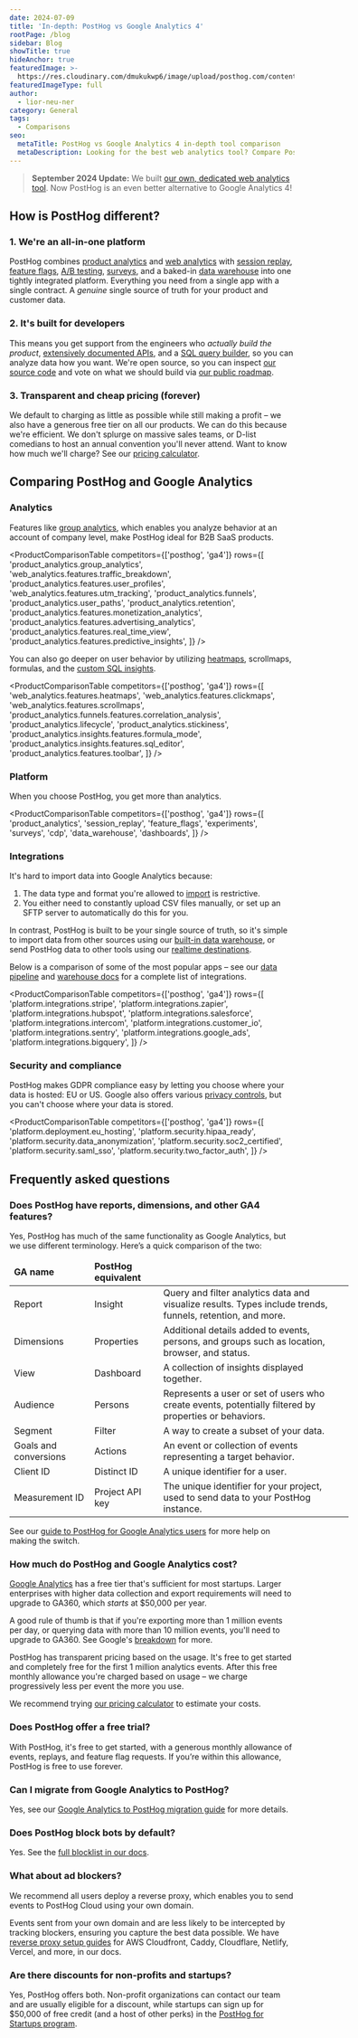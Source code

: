 ```yaml
---
date: 2024-07-09
title: 'In-depth: PostHog vs Google Analytics 4'
rootPage: /blog
sidebar: Blog
showTitle: true
hideAnchor: true
featuredImage: >-
  https://res.cloudinary.com/dmukukwp6/image/upload/posthog.com/contents/images/blog/posthog-vs-ga4/posthog-vs-ga4.jpeg
featuredImageType: full
author:
  - lior-neu-ner
category: General
tags:
  - Comparisons
seo:
  metaTitle: PostHog vs Google Analytics 4 in-depth tool comparison
  metaDescription: Looking for the best web analytics tool? Compare PostHog vs GA4 on analytics, integrations, compliance, pricing, and more to find the right fit.
---
```



> **September 2024 Update:** We built [our own, dedicated web analytics tool](/web-analytics). Now PostHog is an even better alternative to Google Analytics 4!

## How is PostHog different?

### 1. We're an all-in-one platform

PostHog combines [product analytics](/product-analytics) and [web analytics](/web-analytics) with [session replay](/session-replay), [feature flags](/feature-flags), [A/B testing](/experiments), [surveys](/surveys), and a baked-in [data warehouse](/docs/data-warehouse) into one tightly integrated platform. Everything you need from a single app with a single contract. A _genuine_ single source of truth for your product and customer data.

### 2. It's built for developers

This means you get support from the engineers who _actually build the product_, [extensively documented APIs](/docs/api), and a [SQL query builder](/docs/product-analytics/sql), so you can analyze data how you want. We're open source, so you can inspect [our source code](https://github.com/PostHog) and vote on what we should build via [our public roadmap](/roadmap).

### 3. Transparent and cheap pricing (forever)

We default to charging as little as possible while still making a profit – we also have a generous free tier on all our products. We can do this because we're efficient. We don't splurge on massive sales teams, or D-list comedians to host an annual convention you'll never attend. Want to know how much we'll charge? See our [pricing calculator](/pricing).

## Comparing PostHog and Google Analytics

### Analytics

Features like [group analytics](/docs/product-analytics/group-analytics), which enables you analyze behavior at an account of company level, make PostHog ideal for B2B SaaS products.

<ProductComparisonTable
    competitors={['posthog', 'ga4']}
    rows={[
        'product_analytics.group_analytics',
        'web_analytics.features.traffic_breakdown',
        'product_analytics.features.user_profiles',
        'web_analytics.features.utm_tracking',
        'product_analytics.funnels',
        'product_analytics.user_paths',
        'product_analytics.retention',
        'product_analytics.features.monetization_analytics',
        'product_analytics.features.advertising_analytics',
        'product_analytics.features.real_time_view',
        'product_analytics.features.predictive_insights',
    ]}
/>

You can also go deeper on user behavior by utilizing [heatmaps](/docs/toolbar/heatmaps), scrollmaps, formulas, and the [custom SQL insights](/docs/product-analytics/sql).

<ProductComparisonTable
    competitors={['posthog', 'ga4']}
    rows={[
        'web_analytics.features.heatmaps',
        'web_analytics.features.clickmaps',
        'web_analytics.features.scrollmaps',
        'product_analytics.funnels.features.correlation_analysis',
        'product_analytics.lifecycle',
        'product_analytics.stickiness',
        'product_analytics.insights.features.formula_mode',
        'product_analytics.insights.features.sql_editor',
        'product_analytics.features.toolbar',
    ]}
/>

### Platform

When you choose PostHog, you get more than analytics.

<ProductComparisonTable
    competitors={['posthog', 'ga4']}
    rows={[
        'product_analytics',
        'session_replay',
        'feature_flags',
        'experiments',
        'surveys',
        'cdp',
        'data_warehouse',
        'dashboards',
    ]}
/>

### Integrations

It's hard to import data into Google Analytics because:

1. The data type and format you're allowed to [import](https://support.google.com/analytics/answer/10071301) is restrictive.
2. You either need to constantly upload CSV files manually, or set up an SFTP server to automatically do this for you.

In contrast, PostHog is built to be your single source of truth, so it's simple to import data from other sources using our [built-in data warehouse](/docs/data-warehouse), or send PostHog data to other tools using our [realtime destinations](/docs/cdp/destinations).

Below is a comparison of some of the most popular apps – see our [data pipeline](/docs/cdp) and [warehouse docs](/docs/data-warehouse) for a complete list of integrations.

<ProductComparisonTable
    competitors={['posthog', 'ga4']}
    rows={[
        'platform.integrations.stripe',
        'platform.integrations.zapier',
        'platform.integrations.hubspot',
        'platform.integrations.salesforce',
        'platform.integrations.intercom',
        'platform.integrations.customer_io',
        'platform.integrations.sentry',
        'platform.integrations.google_ads',
        'platform.integrations.bigquery',
    ]}
/>

### Security and compliance

PostHog makes GDPR compliance easy by letting you choose where your data is hosted: EU or US. Google also offers various [privacy controls](https://support.google.com/analytics/answer/9019185), but you can't choose where your data is stored.

<ProductComparisonTable
    competitors={['posthog', 'ga4']}
    rows={[
        'platform.deployment.eu_hosting',
        'platform.security.hipaa_ready',
        'platform.security.data_anonymization',
        'platform.security.soc2_certified',
        'platform.security.saml_sso',
        'platform.security.two_factor_auth',
    ]}
/>

## Frequently asked questions

### Does PostHog have reports, dimensions, and other GA4 features?

Yes, PostHog has much of the same functionality as Google Analytics, but we use different terminology. Here’s a quick comparison of the two:

<OverflowXSection>
<table className="w-full mt-4" style="min-width: 600px;">
  <thead>
    <tr>
      <td><strong>GA name</strong></td>
      <td><strong>PostHog equivalent</strong></td>
      <td></td>
    </tr>
  </thead>
  <tbody>
    <tr>
      <td>Report</td>
      <td>Insight</td>
      <td>Query and filter analytics data and visualize results. Types include trends, funnels, retention, and more.</td>
    </tr>
    <tr>
      <td>Dimensions</td>
      <td>Properties</td>
      <td>Additional details added to events, persons, and groups such as location, browser, and status.</td>
    </tr>
    <tr>
      <td>View</td>
      <td>Dashboard</td>
      <td>A collection of insights displayed together.</td>
    </tr>
    <tr>
      <td>Audience</td>
      <td>Persons</td>
      <td>Represents a user or set of users who create events, potentially filtered by properties or behaviors.</td>
    </tr>
    <tr>
      <td>Segment</td>
      <td>Filter</td>
      <td>A way to create a subset of your data.</td>
    </tr>
    <tr>
      <td>Goals and conversions</td>
      <td>Actions</td>
      <td>An event or collection of events representing a target behavior.</td>
    </tr>
    <tr>
      <td>Client ID</td>
      <td>Distinct ID</td>
      <td>A unique identifier for a user.</td>
    </tr>
    <tr>
      <td>Measurement ID</td>
      <td>Project API key</td>
      <td>The unique identifier for your project, used to send data to your PostHog instance.</td>
    </tr>
  </tbody>
</table>
</OverflowXSection>

See our [guide to PostHog for Google Analytics users](/blog/google-analytics-to-posthog) for more help on making the switch.

### How much do PostHog and Google Analytics cost?

[Google Analytics](/blog/google-analytics-cost) has a free tier that's sufficient for most startups. Larger enterprises with higher data collection and export requirements will need to upgrade to GA360, which _starts_ at $50,000 per year.

A good rule of thumb is that if you're exporting more than 1 million events per day, or querying data with more than 10 million events, you'll need to upgrade to GA360. See Google's [breakdown](https://support.google.com/analytics/answer/11202874) for more.

PostHog has transparent pricing based on the usage. It's free to get started and completely free for the first 1 million analytics events. After this free monthly allowance you're charged based on usage – we charge progressively less per event the more you use.

We recommend trying [our pricing calculator](/pricing) to estimate your costs.

### Does PostHog offer a free trial?

With PostHog, it's free to get started, with a generous monthly allowance of events, replays, and feature flag requests. If you’re within this allowance, PostHog is free to use forever.

### Can I migrate from Google Analytics to PostHog?

Yes, see our [Google Analytics to PostHog migration guide](/docs/migrate/google-analytics) for more details.

### Does PostHog block bots by default?

Yes. See the [full blocklist in our docs](/docs/product-analytics/troubleshooting#does-posthog-block-bots-by-default).

### What about ad blockers?

We recommend all users deploy a reverse proxy, which enables you to send events to PostHog Cloud using your own domain.

Events sent from your own domain and are less likely to be intercepted by tracking blockers, ensuring you capture the best data possible. We have [reverse proxy setup guides](/docs/advanced/proxy) for AWS Cloudfront, Caddy, Cloudflare, Netlify, Vercel, and more, in our docs.

### Are there discounts for non-profits and startups?

Yes, PostHog offers both. Non-profit organizations can contact our team and are usually eligible for a discount, while startups can sign up for $50,000 of free credit (and a host of other perks) in the [PostHog for Startups program](/startups).